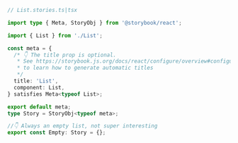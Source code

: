 ```ts
// List.stories.ts|tsx

import type { Meta, StoryObj } from '@storybook/react';

import { List } from './List';

const meta = {
  /* 👇 The title prop is optional.
   * See https://storybook.js.org/docs/react/configure/overview#configure-story-loading
   * to learn how to generate automatic titles
   */
  title: 'List',
  component: List,
} satisfies Meta<typeof List>;

export default meta;
type Story = StoryObj<typeof meta>;

//👇 Always an empty list, not super interesting
export const Empty: Story = {};
```
